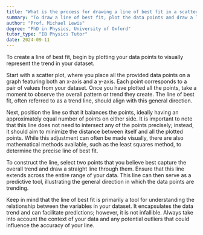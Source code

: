 ```yaml
---
title: "What is the process for drawing a line of best fit in a scatter plot?"
summary: "To draw a line of best fit, plot the data points and draw a line that best represents the trend."
author: "Prof. Michael Lewis"
degree: "PhD in Physics, University of Oxford"
tutor_type: "IB Physics Tutor"
date: 2024-09-11
---
```


To create a line of best fit, begin by plotting your data points to visually represent the trend in your dataset.

Start with a scatter plot, where you place all the provided data points on a graph featuring both an x-axis and a y-axis. Each point corresponds to a pair of values from your dataset. Once you have plotted all the points, take a moment to observe the overall pattern or trend they create. The line of best fit, often referred to as a trend line, should align with this general direction.

Next, position the line so that it balances the points, ideally having an approximately equal number of points on either side. It is important to note that this line does not need to intersect any of the points precisely; instead, it should aim to minimize the distance between itself and all the plotted points. While this adjustment can often be made visually, there are also mathematical methods available, such as the least squares method, to determine the precise line of best fit.

To construct the line, select two points that you believe best capture the overall trend and draw a straight line through them. Ensure that this line extends across the entire range of your data. This line can then serve as a predictive tool, illustrating the general direction in which the data points are trending.

Keep in mind that the line of best fit is primarily a tool for understanding the relationship between the variables in your dataset. It encapsulates the data trend and can facilitate predictions; however, it is not infallible. Always take into account the context of your data and any potential outliers that could influence the accuracy of your line.
    